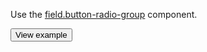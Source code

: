 Use the [field.button-radio-group](/docs-new/template-builder/reference/field.button-radio-group) component.

  <Button themeColor="light" view="default" size="l" type="link" url="https://ya.cc/t/qXZ539523ttFPL">View example</Button>
